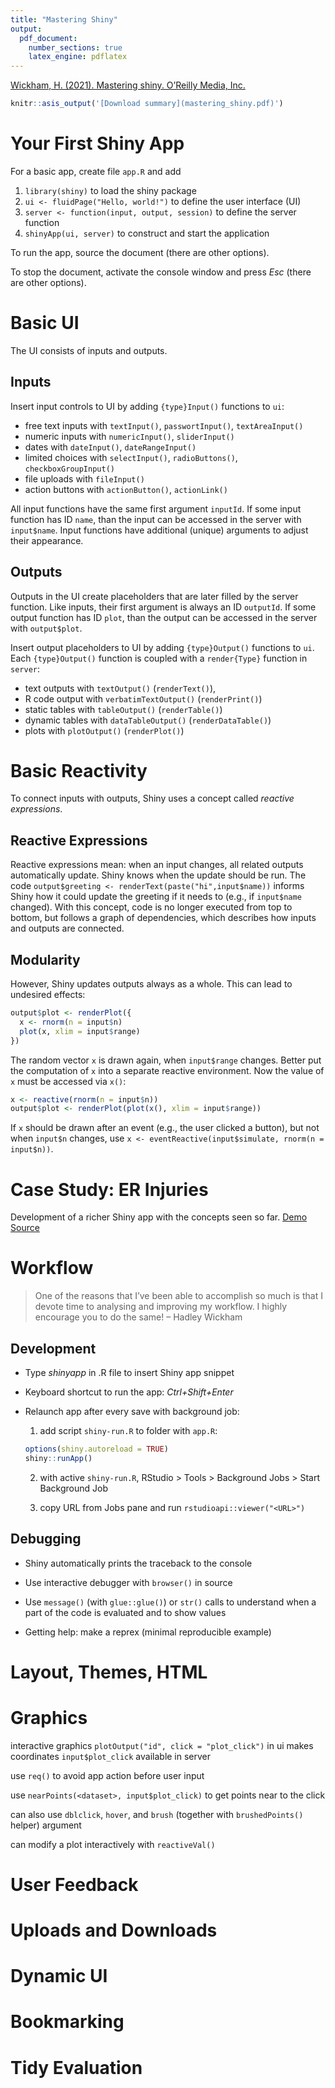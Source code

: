 ```yaml
---
title: "Mastering Shiny"
output:
  pdf_document:
    number_sections: true
    latex_engine: pdflatex
---
```


[Wickham, H. (2021). Mastering shiny. O'Reilly Media, Inc.](https://mastering-shiny.org/)

```r
knitr::asis_output('[Download summary](mastering_shiny.pdf)')
```

# Your First Shiny App

For a basic app, create file `app.R` and add 

1. `library(shiny)` to load the shiny package
2. `ui <- fluidPage("Hello, world!")` to define the user interface (UI)
3. `server <- function(input, output, session)` to define the server function
4. `shinyApp(ui, server)` to construct and start the application

To run the app, source the document (there are other options). 

To stop the document, activate the console window and press *Esc* (there are other options). 

# Basic UI

The UI consists of inputs and outputs.

## Inputs

Insert input controls to UI by adding `{type}Input()` functions to `ui`:

- free text inputs with `textInput()`, `passwortInput()`, `textAreaInput()`
- numeric inputs with `numericInput()`, `sliderInput()`
- dates with `dateInput()`, `dateRangeInput()`
- limited choices with `selectInput()`, `radioButtons()`, `checkboxGroupInput()`
- file uploads with `fileInput()`
- action buttons with `actionButton()`, `actionLink()`

All input functions have the same first argument `inputId`. If some input function has ID `name`, than the input can be accessed in the server with `input$name`. Input functions have additional (unique) arguments to adjust their appearance.

## Outputs

Outputs in the UI create placeholders that are later filled by the server function. Like inputs, their first argument is always an ID `outputId`. If some output function has ID `plot`, than the output can be accessed in the server with `output$plot`.

Insert output placeholders to UI by adding `{type}Output()` functions to `ui`. Each `{type}Output()` function is coupled with a `render{Type}` function in `server`:

- text outputs with `textOutput()` (`renderText()`), 
- R code output with `verbatimTextOutput()` (`renderPrint()`)
- static tables with `tableOutput()` (`renderTable()`) 
- dynamic tables with `dataTableOutput()` (`renderDataTable()`)
- plots with `plotOutput()` (`renderPlot()`)

# Basic Reactivity

To connect inputs with outputs, Shiny uses a concept called *reactive expressions*.

## Reactive Expressions

Reactive expressions mean: when an input changes, all related outputs automatically update. Shiny knows when the update should be run. The code `output$greeting <- renderText(paste("hi",input$name))` informs Shiny how it could update the greeting if it needs to (e.g., if `input$name` changed). With this concept, code is no longer executed from top to bottom, but follows a graph of dependencies, which describes how inputs and outputs are connected.

## Modularity

However, Shiny updates outputs always as a whole. This can lead to undesired effects: 
```r
output$plot <- renderPlot({
  x <- rnorm(n = input$n)
  plot(x, xlim = input$range)
})
```
The random vector `x` is drawn again, when `input$range` changes. Better put the computation of `x` into a separate reactive environment. Now the value of `x` must be accessed via `x()`:
```r
x <- reactive(rnorm(n = input$n))
output$plot <- renderPlot(plot(x(), xlim = input$range))
```

If `x` should be drawn after an event (e.g., the user clicked a button), but not when `input$n` changes, use `x <- eventReactive(input$simulate, rnorm(n = input$n))`.

# Case Study: ER Injuries

Development of a richer Shiny app with the concepts seen so far. [Demo](https://hadley.shinyapps.io/ms-narrative) [Source](https://github.com/hadley/mastering-shiny/tree/master/neiss/narrative.R)

# Workflow

> One of the reasons that I’ve been able to accomplish so much is that I devote time to analysing and improving my workflow. I highly encourage you to do the same! -- Hadley Wickham

## Development

- Type *shinyapp* in .R file to insert Shiny app snippet

- Keyboard shortcut to run the app: *Ctrl+Shift+Enter*

- Relaunch app after every save with background job: 

   1. add script `shiny-run.R` to folder with `app.R`:
   
     ```r
     options(shiny.autoreload = TRUE)
     shiny::runApp()
     ```
     
   2. with active `shiny-run.R`, RStudio > Tools > Background Jobs > Start Background Job
   
   3. copy URL from Jobs pane and run `rstudioapi::viewer("<URL>")`

## Debugging

- Shiny automatically prints the traceback to the console

- Use interactive debugger with `browser()` in source

- Use `message()` (with `glue::glue()`) or `str()` calls to understand when a part of the code is evaluated and to show values

- Getting help: make a reprex (minimal reproducible example)

# Layout, Themes, HTML

# Graphics 

interactive graphics `plotOutput("id", click = "plot_click")` in ui makes coordinates `input$plot_click` available in server

use `req()` to avoid app action before user input

use `nearPoints(<dataset>, input$plot_click)` to get points near to the click

can also use `dblclick`, `hover`, and `brush` (together with `brushedPoints()` helper) argument

can modify a plot interactively with `reactiveVal()`

# User Feedback

# Uploads and Downloads

# Dynamic UI

# Bookmarking

# Tidy Evaluation
